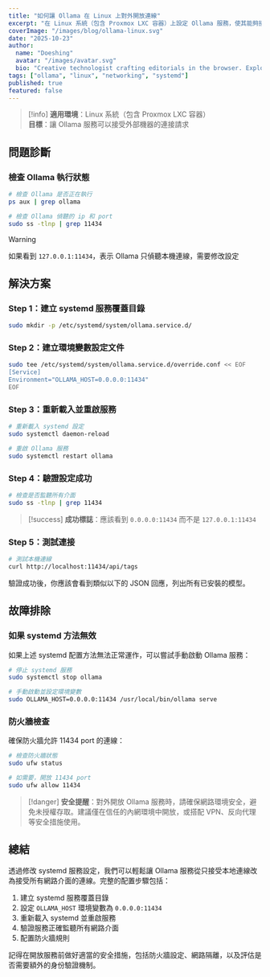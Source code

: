 ```yaml
---
title: "如何讓 Ollama 在 Linux 上對外開放連線"
excerpt: "在 Linux 系統（包含 Proxmox LXC 容器）上設定 Ollama 服務，使其能夠接受外部機器的連接請求。完整的 systemd 配置教學與故障排除指南。"
coverImage: "/images/blog/ollama-linux.svg"
date: "2025-10-23"
author:
  name: "Doeshing"
  avatar: "/images/avatar.svg"
  bio: "Creative technologist crafting editorials in the browser. Exploring the sweet spot between storytelling, design, and modern web tooling."
tags: ["ollama", "linux", "networking", "systemd"]
published: true
featured: false
---
```


> [!info]
> **適用環境**：Linux 系統（包含 Proxmox LXC 容器）  
> **目標**：讓 Ollama 服務可以接受外部機器的連接請求

## 問題診斷

### 檢查 Ollama 執行狀態

```bash
# 檢查 Ollama 是否正在執行
ps aux | grep ollama

# 檢查 Ollama 偵聽的 ip 和 port
sudo ss -tlnp | grep 11434
```

> [!warning]
> 如果看到 `127.0.0.1:11434`，表示 Ollama 只偵聽本機連線，需要修改設定

## 解決方案

### Step 1：建立 systemd 服務覆蓋目錄

```bash
sudo mkdir -p /etc/systemd/system/ollama.service.d/
```

### Step 2：建立環境變數設定文件

```bash
sudo tee /etc/systemd/system/ollama.service.d/override.conf << EOF
[Service]
Environment="OLLAMA_HOST=0.0.0.0:11434"
EOF
```

### Step 3：重新載入並重啟服務

```bash
# 重新載入 systemd 設定
sudo systemctl daemon-reload

# 重啟 Ollama 服務
sudo systemctl restart ollama
```

### Step 4：驗證設定成功

```bash
# 檢查是否監聽所有介面
sudo ss -tlnp | grep 11434
```

> [!success]
> **成功標誌**：應該看到 `0.0.0.0:11434` 而不是 `127.0.0.1:11434`

### Step 5：測試連接

```bash
# 測試本機連線
curl http://localhost:11434/api/tags
```

驗證成功後，你應該會看到類似以下的 JSON 回應，列出所有已安裝的模型。

## 故障排除

### 如果 systemd 方法無效

如果上述 systemd 配置方法無法正常運作，可以嘗試手動啟動 Ollama 服務：

```bash
# 停止 systemd 服務
sudo systemctl stop ollama

# 手動啟動並設定環境變數
sudo OLLAMA_HOST=0.0.0.0:11434 /usr/local/bin/ollama serve
```

### 防火牆檢查

確保防火牆允許 11434 port 的連線：

```bash
# 檢查防火牆狀態
sudo ufw status

# 如需要，開放 11434 port
sudo ufw allow 11434
```

> [!danger]
> **安全提醒**：對外開放 Ollama 服務時，請確保網路環境安全，避免未授權存取。建議僅在信任的內網環境中開放，或搭配 VPN、反向代理等安全措施使用。

## 總結

透過修改 systemd 服務設定，我們可以輕鬆讓 Ollama 服務從只接受本地連線改為接受所有網路介面的連線。完整的配置步驟包括：

1. 建立 systemd 服務覆蓋目錄
2. 設定 `OLLAMA_HOST` 環境變數為 `0.0.0.0:11434`
3. 重新載入 systemd 並重啟服務
4. 驗證服務正確監聽所有網路介面
5. 配置防火牆規則

記得在開放服務前做好適當的安全措施，包括防火牆設定、網路隔離，以及評估是否需要額外的身份驗證機制。
